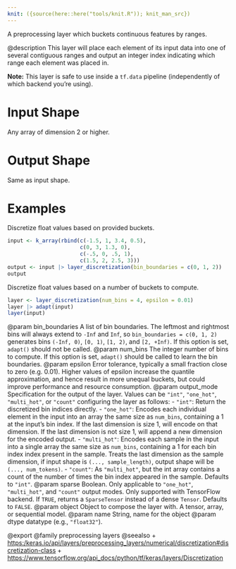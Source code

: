 ```yaml
---
knit: ({source(here::here("tools/knit.R")); knit_man_src})
---
```

A preprocessing layer which buckets continuous features by ranges.

@description
This layer will place each element of its input data into one of several
contiguous ranges and output an integer index indicating which range each
element was placed in.

**Note:** This layer is safe to use inside a `tf.data` pipeline
(independently of which backend you're using).

# Input Shape
Any array of dimension 2 or higher.

# Output Shape
Same as input shape.

# Examples
Discretize float values based on provided buckets.
```r
input <- k_array(rbind(c(-1.5, 1, 3.4, 0.5), 
                       c(0, 3, 1.3, 0),
                       c(-.5, 0, .5, 1),
                       c(1.5, 2, 2.5, 3)))
output <- input |> layer_discretization(bin_boundaries = c(0, 1, 2))
output
```

Discretize float values based on a number of buckets to compute.
```r
layer <- layer_discretization(num_bins = 4, epsilon = 0.01)
layer |> adapt(input)
layer(input)
```

@param bin_boundaries A list of bin boundaries.
    The leftmost and rightmost bins
    will always extend to `-Inf` and `Inf`,
    so `bin_boundaries = c(0, 1, 2)`
    generates bins `(-Inf, 0)`, `[0, 1)`, `[1, 2)`,
    and `[2, +Inf)`.
    If this option is set, `adapt()` should not be called.
@param num_bins The integer number of bins to compute.
    If this option is set,
    `adapt()` should be called to learn the bin boundaries.
@param epsilon Error tolerance, typically a small fraction
    close to zero (e.g. 0.01). Higher values of epsilon increase
    the quantile approximation, and hence result in more
    unequal buckets, but could improve performance
    and resource consumption.
@param output_mode Specification for the output of the layer.
    Values can be `"int"`, `"one_hot"`, `"multi_hot"`, or
    `"count"` configuring the layer as follows:
    - `"int"`: Return the discretized bin indices directly.
    - `"one_hot"`: Encodes each individual element in the
        input into an array the same size as `num_bins`,
        containing a 1 at the input's bin
        index. If the last dimension is size 1, will encode on that
        dimension.  If the last dimension is not size 1,
        will append a new dimension for the encoded output.
    - `"multi_hot"`: Encodes each sample in the input into a
        single array the same size as `num_bins`,
        containing a 1 for each bin index
        index present in the sample.
        Treats the last dimension as the sample
        dimension, if input shape is `(..., sample_length)`,
        output shape will be `(..., num_tokens)`.
    - `"count"`: As `"multi_hot"`, but the int array contains
        a count of the number of times the bin index appeared
        in the sample.
    Defaults to `"int"`.
@param sparse Boolean. Only applicable to `"one_hot"`, `"multi_hot"`,
    and `"count"` output modes. Only supported with TensorFlow
    backend. If `TRUE`, returns a `SparseTensor` instead of
    a dense `Tensor`. Defaults to `FALSE`.
@param object Object to compose the layer with. A tensor, array, or sequential model.
@param name String, name for the object
@param dtype datatype (e.g., `"float32"`).

@export
@family preprocessing layers
@seealso
+ <https:/keras.io/api/layers/preprocessing_layers/numerical/discretization#discretization-class>
+ <https://www.tensorflow.org/api_docs/python/tf/keras/layers/Discretization>

